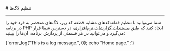

<Layout>
<Head>
<title>مستندات تنظیم لاگ‌ها در PHP - لیارا</title>
<meta property="og:title" content="مستندات خدمات رایانش ابری لیارا" />
<meta property="og:description" content="مستندات مربوط به نحوه تنظیم لاگ‌ها در پلتفرم PHP در لیارا"  />
<meta property="og:image" content="https://files.liara.ir/liara/logos/liara-poster.jpg" />
</Head>
# تنظیم لاگ‌ها
<hr className="mb-2" />

شما می‌توانید با تنظیم قطعه‌کدهای مشابه قطعه کد زیر، لاگ‌های منحصر به فرد خود را در برنامه PHP ایجاد کنید که طبق <a href="/paas/details/observations/software" className="text-[#2196f3] ">مستندات گزارشات نرم‌افزاری</a>، در دسترس شما قرار می‌گیرد
و می‌توانید در هر قسمتی از پردازش برنامه، آن‌ها را ببینید:

<div className="h-2" />
<div dir='ltr'>
    <Highlight className="php">
        {`<?php
session_start();

error_log("This is a log message.", 0);
echo "Home page.";`}
    </Highlight>
</div>
<div className="h-2" />


</Layout>